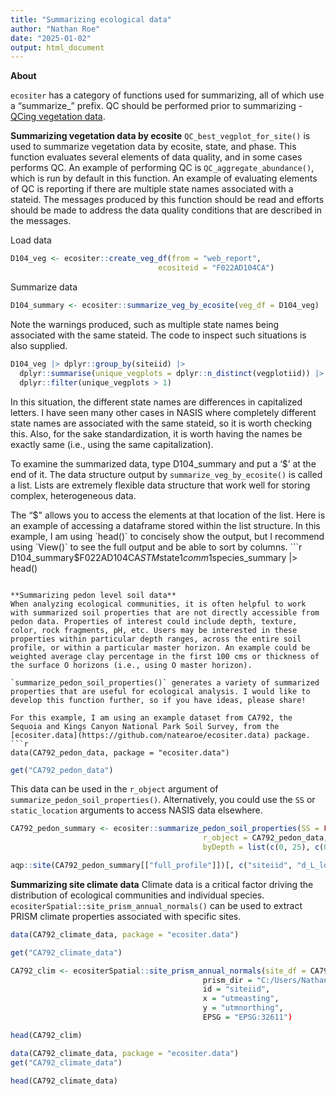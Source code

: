 ```yaml
---
title: "Summarizing ecological data"
author: "Nathan Roe"
date: "2025-01-02"
output: html_document
---
```


**About**

`ecositer` has a category of functions used for summarizing, all of which use a "summarize_" prefix. QC should be performed prior to summarizing - [QCing vegetation data](https://natearoe.github.io/ecositer/articles/qc_vegetation_data.html). 

**Summarizing vegetation data by ecosite**
`QC_best_vegplot_for_site()` is used to summarize vegetation data by ecosite, state, and phase. This function evaluates several elements of data quality, and in some cases performs QC. An example of performing QC is `QC_aggregate_abundance()`, which is run by default in this function. An example of evaluating elements of QC is reporting if there are multiple state names associated with a stateid. The messages produced by this function should be read and efforts should be made to address the data quality conditions that are described in the messages. 

Load data
```r
D104_veg <- ecositer::create_veg_df(from = "web_report",
                                 ecositeid = "F022AD104CA")
```

Summarize data
```r
D104_summary <- ecositer::summarize_veg_by_ecosite(veg_df = D104_veg)
```

Note the warnings produced, such as multiple state names being associated with the same stateid. The code to inspect such situations is also supplied. 

```r
D104_veg |> dplyr::group_by(siteiid) |>
  dplyr::summarise(unique_vegplots = dplyr::n_distinct(vegplotiid)) |>
  dplyr::filter(unique_vegplots > 1)
```
In this situation, the different state names are differences in capitalized letters. I have seen many other cases in NASIS where completely different state names are associated with the same stateid, so it is worth checking this. Also, for the sake standardization, it is worth having the names be exactly same (i.e., using the same capitalization). 

To examine the summarized data, type D104_summary and put a '$' at the end of it. The data structure output by `summarize_veg_by_ecosite()` is called a list. Lists are extremely flexible data structure that work well for storing complex, heterogeneous data.

The "$" allows you to access the elements at that location of the list. Here is an example of accessing a dataframe stored within the list structure. In this example, I am using `head()` to concisely show the output, but I recommend using `View()` to see the full output and be able to sort by columns. 
```r
D104_summary$F022AD104CA$STM$state1$comm1$species_summary |> head()
```

**Summarizing pedon level soil data**
When analyzing ecological communities, it is often helpful to work with summarized soil properties that are not directly accessible from pedon data. Properties of interest could include depth, texture, color, rock fragments, pH, etc. Users may be interested in these properties within particular depth ranges, across the entire soil profile, or within a particular master horizon. An example could be weighted average clay percentage in the first 100 cms or thickness of the surface O horizons (i.e., using O master horizon).

`summarize_pedon_soil_properties()` generates a variety of summarized properties that are useful for ecological analysis. I would like to develop this function further, so if you have ideas, please share! 

For this example, I am using an example dataset from CA792, the Sequoia and Kings Canyon National Park Soil Survey, from the [ecositer.data](https://github.com/natearoe/ecositer.data) package.
```r
data(CA792_pedon_data, package = "ecositer.data")
```

```r
get("CA792_pedon_data")
```


This data can be used in the `r_object` argument of `summarize_pedon_soil_properties()`. Alternatively, you could use the `SS` or `static_location` arguments to access NASIS data elsewhere. 
```r
CA792_pedon_summary <- ecositer::summarize_pedon_soil_properties(SS = FALSE,
                                           r_object = CA792_pedon_data,
                                           byDepth = list(c(0, 25), c(0, 50)))

aqp::site(CA792_pedon_summary[["full_profile"]])[, c("siteiid", "d_L_lowest_mineral", "o_surf_thk", "b_clay_wtd", "full_prof_ph_wtd")] |> head()
```

**Summarizing site climate data**
Climate data is a critical factor driving the distribution of ecological communities and individual species. `ecositerSpatial::site_prism_annual_normals()` can be used to extract PRISM climate properties associated with specific sites. 
```r
data(CA792_climate_data, package = "ecositer.data")
```

```r
get("CA792_climate_data")
```

```r
CA792_clim <- ecositerSpatial::site_prism_annual_normals(site_df = CA792_veg_data),
                                           prism_dir = "C:/Users/Nathan.Roe/Documents/PRISM_R/annual",
                                           id = "siteiid",
                                           x = "utmeasting",
                                           y = "utmnorthing",
                                           EPSG = "EPSG:32611")

head(CA792_clim)
```

```r
data(CA792_climate_data, package = "ecositer.data")
get("CA792_climate_data")
```

```r
head(CA792_climate_data)
```

